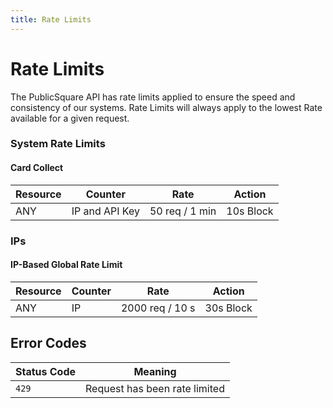 ```yaml
---
title: Rate Limits
---
```


# Rate Limits

The PublicSquare API has rate limits applied to ensure the speed and consistency of our systems. Rate Limits will always apply to the lowest Rate available for a given request.

### System Rate Limits

#### Card Collect
| Resource | Counter        | Rate           | Action    |
|----------|----------------|----------------|-----------|
| ANY      | IP and API Key | 50 req / 1 min | 10s Block |

### IPs

#### IP-Based Global Rate Limit

| Resource | Counter | Rate            | Action    |
|----------|---------|-----------------|-----------|
| ANY      | IP      | 2000 req / 10 s | 30s Block |

## Error Codes

| Status Code | Meaning                       |
|-------------|-------------------------------|
| `429`       | Request has been rate limited |
